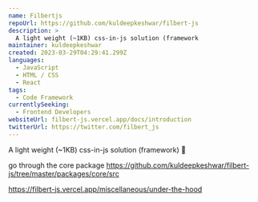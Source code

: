 ```yaml
---
name: Filbertjs
repoUrl: https://github.com/kuldeepkeshwar/filbert-js
description: >
  A light weight (~1KB) css-in-js solution (framework
maintainer: kuldeepkeshwar
created: 2023-03-29T04:29:41.299Z
languages:
  - JavaScript
  - HTML / CSS
  - React
tags:
  - Code Framework
currentlySeeking:
  - Frontend Developers
websiteUrl: filbert-js.vercel.app/docs/introduction
twitterUrl: https://twitter.com/filbert_js
---
```


<Overview>

A light weight (~1KB) css-in-js solution (framework) 🎨

</Overview>

<Contributing>

go through the core package 
https://github.com/kuldeepkeshwar/filbert-js/tree/master/packages/core/src

https://filbert-js.vercel.app/miscellaneous/under-the-hood

</Contributing>

